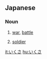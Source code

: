 ==Japanese==
===Noun===
{{ja-noun|h|rom=ikusa}}
# {{ja-def|戦}} [[war]], [[battle]]
# {{ja-def|兵}} [[soldier]]

[[it:いくさ]]
[[hu:いくさ]]